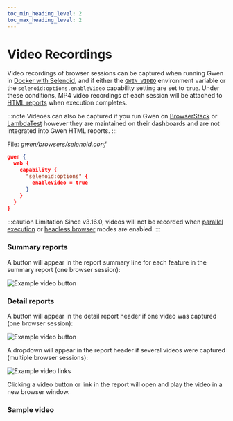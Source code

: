 ```yaml
--- 
toc_min_heading_level: 2
toc_max_heading_level: 2
---
```



# Video Recordings

Video recordings of browser sessions can be captured when running Gwen in [Docker with Selenoid](/docs/docker), and if either the [`GWEN_VIDEO`](/docs/cli#environment-variables) environment variable or the `selenoid:options.enableVideo` capability setting are set to `true`. Under these conditions, MP4 video recordings of each session will be attached to [HTML reports](/docs/reports/html) when execution completes.

:::note
Videoes can also be captured if you run Gwen on [BrowserStack](/docs/browserstack) or [LambdaTest](/docs/lambdatest) however they are maintained on their dashboards and are not integrated into Gwen HTML reports.
:::

File: *gwen/browsers/selenoid.conf*

```json {5}
gwen {
  web {
    capability {
      "selenoid:options" {
        enableVideo = true
      }
    }
  }
}
```

:::caution Limitation
Since v3.16.0, videos will not be recorded when [parallel execution](/docs/modes/parallel) or [headless browser](/docs/settings/reference#gwen-web-browser-headless) modes are enabled.
:::

### Summary reports

A button will appear in the report summary line for each feature in the summary report (one browser session):

![Example video button](/img/reports/sample-html-video-0.png)

### Detail reports

A button will appear in the detail report header if one video was captured (one browser session):

![Example video button](/img/reports/sample-html-video-1.png)

A dropdown will appear in the report header if several videos were captured (multiple browser sessions):

![Example video links](/img/reports/sample-html-video-2.png)

Clicking a video button or link in the report will open and play the video in a new browser window.

### Sample video

<ReactPlayer playing controls url='/videos/features-todo.mp4' />
